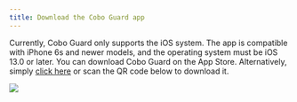 ```yaml
---
title: Download the Cobo Guard app
---
```


Currently, Cobo Guard only supports the iOS system. The app is compatible with iPhone 6s and newer models, and the operating system must be iOS 13.0 or later. You can download Cobo Guard on the App Store. Alternatively, simply [click here](https://apps.apple.com/us/app/cobo-guard/id6450997458?ref=cobo-institutional-digital-asset-custody-provider) or scan the QR code below to download it.

<img src="/en/images/cobo-guard/common/QRcode.png" className="screenshot_modal"></img>
